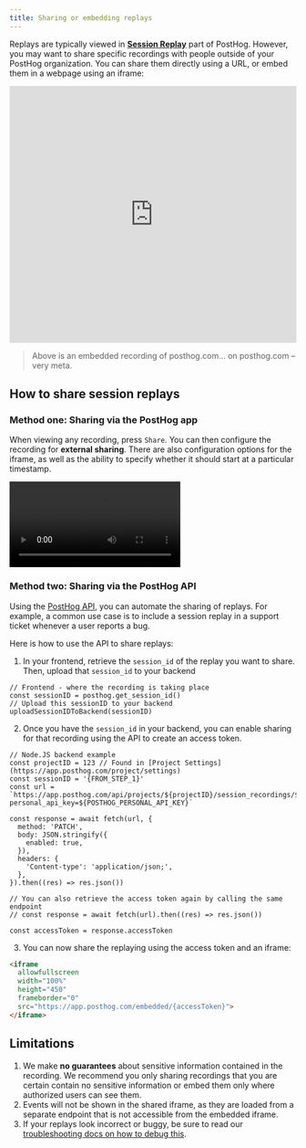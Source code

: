 ```yaml
---
title: Sharing or embedding replays
---
```


Replays are typically viewed in **[Session Replay](https://app.posthog.com/replay)** part of PostHog. However, you may want to share specific recordings with people outside of your PostHog organization. You can share them directly using a URL, or embed them in a webpage using an iframe:

<iframe allowfullscreen width="100%" height="450" frameborder="0" src="https://app.posthog.com/embedded/VDVn0WRlvJdBomoFyy2Xg0Di2T1pEg"></iframe>

> Above is an embedded recording of posthog.com… on posthog.com – very meta.

## How to share session replays

### Method one: Sharing via the PostHog app

When viewing any recording, press `Share`. You can then configure the recording for **external sharing**. There are also configuration options for the iframe, as well as the ability to specify whether it should start at a particular timestamp.

![Sharing a session replay via the PostHog app](../../images/docs/session-replay/share-replay.mp4)

### Method two: Sharing via the PostHog API

Using the [PostHog API](docs/api/session-recordings), you can automate the sharing of replays. For example, a common use case is to include a session replay in a support ticket whenever a user reports a bug.

Here is how to use the API to share replays:

1. In your frontend, retrieve the `session_id` of the replay you want to share. Then, upload that `session_id` to your backend

```js-web
// Frontend - where the recording is taking place
const sessionID = posthog.get_session_id()
// Upload this sessionID to your backend
uploadSessionIDToBackend(sessionID)
```

2. Once you have the `session_id` in your backend, you can enable sharing for that recording using the API to create an access token.

```node
// Node.JS backend example
const projectID = 123 // Found in [Project Settings](https://app.posthog.com/project/settings)
const sessionID = '{FROM_STEP_1}'
const url = `https://app.posthog.com/api/projects/${projectID}/session_recordings/${sessionID}/sharing?personal_api_key=${POSTHOG_PERSONAL_API_KEY}`

const response = await fetch(url, {
  method: 'PATCH',
  body: JSON.stringify({
    enabled: true,
  }),
  headers: {
    'Content-type': 'application/json;',
  },
}).then((res) => res.json())

// You can also retrieve the access token again by calling the same endpoint
// const response = await fetch(url).then((res) => res.json())

const accessToken = response.accessToken
```

3. You can now share the replaying using the access token and an iframe:

```html
<iframe 
  allowfullscreen 
  width="100%" 
  height="450" 
  frameborder="0" 
  src="https://app.posthog.com/embedded/{accessToken}">
</iframe>
```

## Limitations

1. We make **no guarantees** about sensitive information contained in the recording. We recommend you only sharing recordings that you are certain contain no sensitive information or embed them only where authorized users can see them.
2. Events will not be shown in the shared iframe, as they are loaded from a separate endpoint that is not accessible from the embedded iframe.
3. If your replays look incorrect or buggy, be sure to read our [troubleshooting docs on how to debug this](/docs/session-replay/troubleshooting#replay-of-recording-looks-incorrect--buggy).

